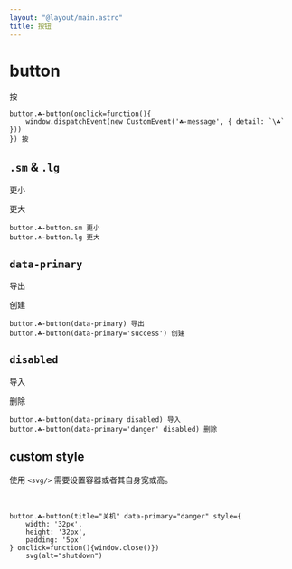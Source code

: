 ```yaml
---
layout: "@layout/main.astro"
title: 按钮
---
```



# button

<T tag="button" class="☘-button" onclick="window.dispatchEvent(new CustomEvent('☘-message', { detail: `\☘` }))">按</T>

```pug
button.☘-button(onclick=function(){
    window.dispatchEvent(new CustomEvent('☘-message', { detail: `\☘` }))
}) 按
```

## `.sm` & `.lg`

<T tag="button" class="☘-button sm">更小</T>

<T tag="button" class="☘-button lg">更大</T>

```pug
button.☘-button.sm 更小
button.☘-button.lg 更大
```

## `data-primary`

<T tag="button" class="☘-button" data-primary>导出</T>

<T tag="button" class="☘-button" data-primary='success'>创建</T>

```pug
button.☘-button(data-primary) 导出
button.☘-button(data-primary='success') 创建
```


## `disabled`

<T tag="button" class="☘-button" disabled>导入</T>

<T tag="button" class="☘-button" data-primary="danger" disabled>删除</T>

```pug
button.☘-button(data-primary disabled) 导入
button.☘-button(data-primary='danger' disabled) 删除
```

## custom style

使用 `<svg/>` 需要设置容器或者其自身宽或高。

<T tag="button" title="关机" class="☘-button" style="width:32px;height:32px;padding:5px" data-primary="danger" onclick="window.close()">
    <Icon name="interactive-button/outline/poweroff" alt="shutdown"/>
</T>

```pug
button.☘-button(title="关机" data-primary="danger" style={
    width: '32px',
    height: '32px',
    padding: '5px'
} onclick=function(){window.close()})
    svg(alt="shutdown")
```
